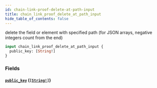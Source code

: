 ```yaml
---
id: chain-link-proof-delete-at-path-input
title: chain_link_proof_delete_at_path_input
hide_table_of_contents: false
---
```


delete the field or element with specified path (for JSON arrays, negative integers count from the end)

```graphql
input chain_link_proof_delete_at_path_input {
  public_key: [String!]
}
```

### Fields

#### [`public_key`](#) ([`[String!]`](../scalars/string))
